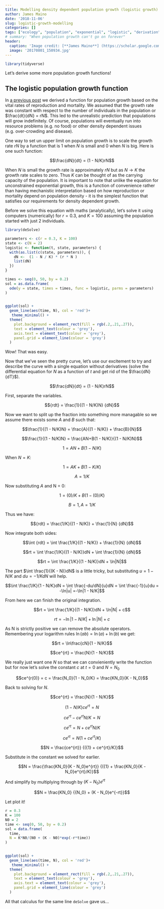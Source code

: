 ```yaml
---
title: Modelling density dependent population growth (logistic growth)
author: James Maino
date: '2018-11-06'
slug: logistic-growth-modelling
categories: []
tags: ["ecology", "population", "exponential", "logistic", "derivation", "R"]
# summary: "When population growth can't go on forever"
header:
  caption: 'Image credit: [**James Maino**] (https://scholar.google.com.au/citations?user=jHD4R20AAAAJ&hl=en)'
  image: '20170801_150934.jpg'
---
```


```r
library(tidyverse)
```

Let's derive some more population growth functions!

## The logistic population growth function 

In [a previous post](/post/population-growth-modelling) we derived a function for population growth based on the vital rates of reproduction and mortality. We assumed that the growth rate was constant with respect to the number of individuals in the population or $\frac{dt}{dN} = rN$. This led to the unrealistic prediction that populations will grow indefinitely. Of course, populations will eventually run into resource problems (e.g. no food) or other density dependent issues (e.g. over-crowding and disease). 

One way to set un upper limit on population growth is to scale the growth rate $rN$ by a function that is 1 when $N$ is small and 0 when $N$ is big. Here is one such function: 

$$\frac{dN}{dt} = (1 - N/K)rN$$

When $N$ is small the growth rate is approximately $rN$ but as $N \to K$ the growth rate scales to zero. Thus $K$ can be thought of as the carrying capacity of the population. It is important to note that unlike the equation for unconstrained exponential growth, this is a function of convenience rather than having mechanistic interpretation based on how reproduction or mortality depend on population density - it is the simplest function that satisfies our requirements for density dependent growth. 

Before we solve this equation with maths (analytically), let's solve it using computers (numerically) for $r=0.3$, and $K=100$ assuming the population started with just 2 individuals. 


```r
library(deSolve)

parameters <- c(r = 0.3, K = 100)
state <- c(N = 2)
logistic <- function(t, state, parameters) {
  with(as.list(c(state, parameters)), {
    dN <-  (1 - N / K) * (r * N )
    list(dN)
  })
}

times <- seq(0, 50, by = 0.2)
sol = as.data.frame(
  ode(y = state, times = times, func = logistic, parms = parameters)
)
 
```

```r
ggplot(sol) + 
  geom_line(aes(time, N), col = 'red')+
   theme_minimal() +
  theme(
    plot.background = element_rect(fill = rgb(.2,.21,.27)),
    text = element_text(colour = 'grey'), 
    axis.text = element_text(colour = 'grey'), 
    panel.grid = element_line(colour = 'grey')
  )
```

Wow! That was easy. 

Now that we've seen the pretty curve, let's use our excitement to try and describe the curve with a single equation without derivatives (solve the differential equation for $N$ as a function of $t$ and get rid of the $\frac{dN}{dT}$). 

$$\frac{dN}{dt} = (1 - N/K)rN$$

First, separate the variables. 

$${rdt} = \frac{1}{(1 - N/K)N} {dN}$$

Now we want to split up the fraction into something more managable so we assume there exists some $A$ and $B$ such that: 

$$\frac{1}{(1 - N/K)N} = \frac{A}{(1 - N/K)} + \frac{B}{N}$$

$$\frac{1}{(1 - N/K)N} = \frac{AN+B(1 - N/K)}{(1 - N/K)N}$$

$$1 = AN + B(1 - N/K)$$

When $N=K$:

$$1 = AK + B(1 - K/K)$$

$$A = 1/K$$

Now substituting $A$ and N = 0:

$$1 = (0)/K + B(1 - (0)/K)$$

$$B = 1, A = 1/K$$

Thus we have:

$${rdt} = \frac{1/K}{(1 - N/K)} + \frac{1}{N} {dN}$$

Now integrate both sides:

$$\int {rdt} = \int \frac{1/K}{(1 - N/K)} + \frac{1}{N} {dN}$$

$$rt = \int \frac{1/K}{(1 - N/K)}dN + \int \frac{1}{N} {dN}$$

$$rt = \int \frac{1/K}{(1 - N/K)}dN + \ln|N|$$

The part $\int \frac{1}{(K - N)}dN$ is a little tricky, but substituting $u = 1 - N/K$ and $du = -1/K dN$ will help. 

$$\int \frac{1/K}{1 - N/K}dN = \int \frac{-du/dN}{u}dN = \int \frac{-1}{u}du = -\ln|u| =-\ln|1 - N/K|$$

From here we can finish the original integration.  

$$rt = \int \frac{1/K}{(1 - N/K)}dN + \ln|N| + c$$

$$rt =  -\ln|1 - N/K| + \ln|N| + c$$

As N is strictly positive we can remove the absolute operators. Remembering your logarithm rules $\ln(ab) = \ln(a) + \ln(b)$ we get:

$$rt = \ln\frac{cN}{1 - N/K}$$

$$ce^{rt} = \frac{N}{1 - N/K}$$

We really just want one $N$ so that we can convieniently write the function but for now let's solve the constant $c$ at $t=0$ and $N=N_0$

$$ce^{r(0)} = c = \frac{N_0}{1 - N_0/K} = \frac{KN_0}{K - N_0}$$

Back to solving for $N$. 

$$ce^{rt} = \frac{N}{1 - N/K}$$

$$(1 - N/K)ce^{rt} ={N}$$

$$ce^{rt} - ce^{rt}N/K ={N}$$

$$ce^{rt} = {N} + ce^{rt}N/K$$

$$ce^{rt} = N({1} + ce^{rt}/K)$$

$$N = \frac{ce^{rt}} {({1} + ce^{rt}/K)}$$

Substitute in the constant we solved for earlier.

$$N = \frac{\frac{KN_0}{K - N_0}e^{rt}} {({1} + \frac{KN_0}{K - N_0}e^{rt}/K)}$$

And simplify by multiplying through by $(K - N_0)e^{rt}$

$$N = \frac{KN_0} {{N_0} + (K - N_0)e^{-rt}}$$

Let plot it!

```r
r = 0.3
K = 100
N0 = 2
time <- seq(0, 50, by = 0.2)
sol = data.frame(
  time,
  N = K*N0/(N0 + (K - N0)*exp(-r*time))
)
 
```

```r
ggplot(sol) + 
  geom_line(aes(time, N), col = 'red')+
   theme_minimal() +
  theme(
    plot.background = element_rect(fill = rgb(.2,.21,.27)),
    text = element_text(colour = 'grey'), 
    axis.text = element_text(colour = 'grey'), 
    panel.grid = element_line(colour = 'grey')
  )
```

All that calculus for the same line `deSolve` gave us...




